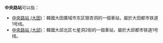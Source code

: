 '''中央路站'''可以指：

* [[中央路站_(大田)|中央路站 (大田)]]：韓國大田廣域市东区银杏洞的一個車站，屬於大田都市铁道1号线。
* [[中央路站_(大邱)|中央路站 (大邱)]]：韓國大邱北区七星洞2街的一個車站，屬於大邱都市铁道1号线。

{{Disambig|Cat=四字车站名消歧义}}